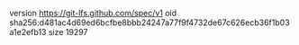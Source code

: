 version https://git-lfs.github.com/spec/v1
oid sha256:d481ac4d69ed6bcfbe8bbb24247a77f9f4732de67c626ecb36f1b03a1e2efb13
size 19297
